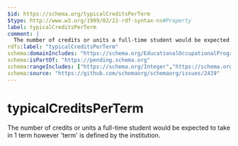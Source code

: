 ```yaml
---
$id: https://schema.org/typicalCreditsPerTerm
$type: http://www.w3.org/1999/02/22-rdf-syntax-ns#Property
label: typicalCreditsPerTerm
comment: |
  The number of credits or units a full-time student would be expected to take in 1 term however 'term' is defined by the institution.
rdfs:label: "typicalCreditsPerTerm"
schema:domainIncludes: "https://schema.org/EducationalOccupationalProgram"
schema:isPartOf: "https://pending.schema.org"
schema:rangeIncludes: ["https://schema.org/Integer","https://schema.org/StructuredValue"]
schema:source: "https://github.com/schemaorg/schemaorg/issues/2419"
---
```


# typicalCreditsPerTerm

The number of credits or units a full-time student would be expected to take in 1 term however 'term' is defined by the institution.

